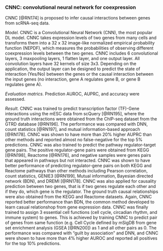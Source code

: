 
### CNNC: convolutional neural network for coexpression {#ch-5-7-1}

CNNC [@RN174]<!--[113]--> is proposed to infer causal interactions between genes from scRNA-seq data. 

*Model.* CNNC is a Convolutional Neural Network (CNN), the most popular DL model. CNNC takes expression levels of two genes from many cells and transforms them into a 32 x 32 image-like normalized empirical probability function (NEPDF), which measures the probabilities of observing different coexpression levels between the two genes. CNNC includes 6 convolutional layers, 3 maxpooling layers, 1 flatten layer, and one output layer. All convolution layers have 32 kernels of  size 3x3.  Depending on the application, the output layer can be designed to predict the state of interaction (Yes/No) between the genes or the causal interaction between the input genes (no interaction, gene A regulates gene B, or gene B regulates gene A). 

*Evaluation matrics.* Prediction AUROC, AUPRC, and accuracy were assessed. 

*Result.* CNNC was trained to predict transcription factor (TF)-Gene interactions using the mESC data from scQuery [@RN195]<!--[114]-->, where the ground truth interactions were obtained from the ChIP-seq dataset from the GTRD database [@RN196]<!--[115]-->. The performance was compared with DNN, count statistics [@RN197]<!--[116]-->, and mutual information-based approach [@RN178]<!--[117]-->.  CNNC was shown to have more than 20% higher AUPRC than other methods and reported almost no false-negative for the top 5% predictions. CNNC was also trained to predict the pathway regulator-target gene pairs. The positive regulator-gene pairs were obtained from KEGG [@RN198]<!--[118]-->, Reactome [@RN176]<!--[119]-->, and negative samples were genes pairs that appeared in pathways but not interacted. CNNC was shown to have better performance of predicting regulator-gene pairs on both KEGG and Reactome pathways than other methods including Pearson correlation, count statistics, GENIE3 [@RN199]<!--[120]-->, Mutual information, Bayesian directed network (BDN), and DREMI [@RN178]<!--[117]-->.  CNNC was also applied for causality prediction between two genes, that is if two genes regulate each other and if they do, which gene is the regulator. The ground truth causal relationships were also obtained from the KEGG and Reactome datasets. Again, CNNC reported better performance than BDN, the common method developed to learn casual relationshop from gene expression data. CNNC was finally trained to assign 3 essential cell functions (cell cycle, circadian rhythm, and immune system) to genes. This is achieved by training CNNC to predict pair of genes from same function (e.g. Cell Cycle defined by mSigDB from gene set enrichment analysis (GSEA [@RN200]<!--[121]-->) as 1 and all other pairs as 0. The performance was compared with “guilt by association” and DNN, and CNNC were shown to have more than 4% higher AUROC and reported all positives for the top 10% predictions. 
